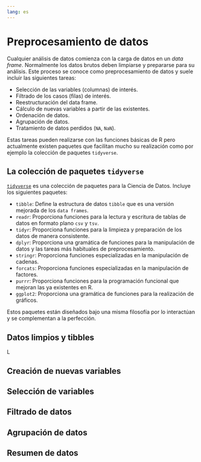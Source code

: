 ```yaml
---
lang: es
---
```


# Preprocesamiento de datos

Cualquier análisis de datos comienza con la carga de datos en un _data frame_. Normalmente los datos brutos deben limpiarse y prepararse para su análisis. Este proceso se conoce como preprocesamiento de datos y suele incluir las siguientes tareas:

- Selección de las variables (columnas) de interés.
- Filtrado de los casos (filas) de interés.
- Reestructuración del data frame.
- Cálculo de nuevas variables a partir de las existentes.
- Ordenación de datos.
- Agrupación de datos.
- Tratamiento de datos perdidos (`NA`, `NaN`).

Estas tareas pueden realizarse con las funciones básicas de R pero actualmente existen paquetes que facilitan mucho su realización como por ejemplo la colección de paquetes `tidyverse`.

## La colección de paquetes `tidyverse`

[`tidyverse`](https://www.tidyverse.org/) es una colección de paquetes para la Ciencia de Datos. Incluye los siguientes paquetes:

- `tibble`: Define la estructura de datos `tibble` que es una versión mejorada de los `data frames`. 
- `readr`: Proporciona funciones para la lectura y escritura de tablas de datos en formato plano `csv` y `tsv`.
- `tidyr`: Proporciona funciones para la limpieza y preparación de los datos de manera consistente.
- `dplyr`: Proporciona una gramática de funciones para la manipulación de datos y las tareas más habituales de preprocesamiento.
- `stringr`: Proporciona funciones especializadas en la manipulación de cadenas.
- `forcats`: Proporciona funciones especializadas en la manipulación de factores.
- `purrr`: Proporciona funciones para la programación funcional que mejoran las ya existentes en R.
- `ggplot2`: Proporciona una gramática de funciones para la realización de gráficos.

Estos paquetes están diseñados bajo una misma filosofía por lo interactúan y se complementan a la perfección.

## Datos limpios y tibbles

L

## Creación de nuevas variables


## Selección de variables


## Filtrado de datos


## Agrupación de datos


## Resumen de datos


